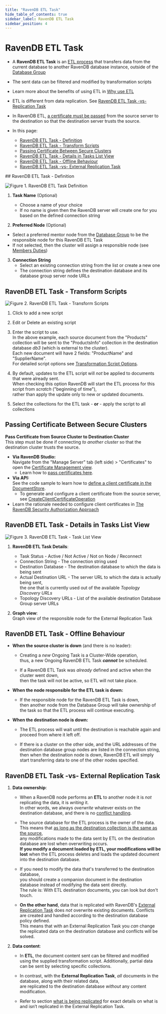```yaml
---
title: "RavenDB ETL Task"
hide_table_of_contents: true
sidebar_label: RavenDB ETL Task
sidebar_position: 4
---
```



# RavenDB ETL Task
<Admonition type="note" title="Note">

* A **RavenDB ETL Task** is an [ETL process](../../../../server/ongoing-tasks/etl/basics.mdx#basics) 
  that transfers data from the current database to another RavenDB database instance, 
  outside of the [Database Group](../../../../studio/database/settings/manage-database-group.mdx)  

* The sent data can be filtered and modified by transformation scripts  

* Learn more about the benefits of using ETL in [Why use ETL](../../../../server/ongoing-tasks/etl/basics.mdx#why-use-etl)  

* ETL is different from data replication. See [RavenDB ETL Task -vs- Replication Task](../../../../studio/database/tasks/ongoing-tasks/ravendb-etl-task.mdx#ravendb-etl-task--vs--replication-task)  

* In RavenDB ETL, [a certificate must be passed](../../../../studio/database/tasks/ongoing-tasks/ravendb-etl-task.mdx#passing-certificate-between-secure-clusters) 
  from the source server to the destination so that the destination server trusts the source.  

* In this page:  
  * [RavenDB ETL Task - Definition](../../../../studio/database/tasks/ongoing-tasks/ravendb-etl-task.mdx#ravendb-etl-task---definition)  
  * [RavenDB ETL Task - Transform Scripts](../../../../studio/database/tasks/ongoing-tasks/ravendb-etl-task.mdx#ravendb-etl-task---transform-scripts)  
  * [Passing Certificate Between Secure Clusters](../../../../studio/database/tasks/ongoing-tasks/ravendb-etl-task.mdx#passing-certificate-between-secure-clusters)  
  * [RavenDB ETL Task - Details in Tasks List View](../../../../studio/database/tasks/ongoing-tasks/ravendb-etl-task.mdx#ravendb-etl-task---details-in-tasks-list-view)  
  * [RavenDB ETL Task - Offline Behaviour](../../../../studio/database/tasks/ongoing-tasks/ravendb-etl-task.mdx#ravendb-etl-task---offline-behaviour)  
  * [RavenDB ETL Task -vs- External Replication Task](../../../../studio/database/tasks/ongoing-tasks/ravendb-etl-task.mdx#ravendb-etl-task--vs--external-replication-task)  
</Admonition>
## RavenDB ETL Task - Definition

![Figure 1. RavenDB ETL Task Definition](./assets/ravendb-etl-task-1.png)

1. **Task Name** (Optional)  
   * Choose a name of your choice  
   * If no name is given then the RavenDB server will create one for you based on the defined connection string  

2. **Preferred Node** (Optional)  
  * Select a preferred mentor node from the [Database Group](../../../../studio/database/settings/manage-database-group.mdx) to be the responsible node for this RavenDB ETL Task  
  * If not selected, then the cluster will assign a responsible node (see [Members Duties](../../../../studio/database/settings/manage-database-group.mdx#database-group-topology---members-duties))  

3. **Connection String**  
   * Select an existing connection string from the list or create a new one  
   * The connection string defines the destination database and its database group server node URLs  



## RavenDB ETL Task - Transform Scripts

![Figure 2. RavenDB ETL Task - Transform Scripts](./assets/ravendb-etl-task-2.png)

1. Click to add a new script  

2. Edit or Delete an existing script  

3. Enter the script to use.  
   In the above example, each source document from the "Products" collection will be sent to the "ProductsInfo" collection in the destination database *db3* 
   (which is external to the cluster).  
   Each new document will have 2 fields: "ProductName" and "SupplierName".  
   For detailed script options see [Transformation Script Options](../../../../server/ongoing-tasks/etl/raven.mdx#transformation-script-options).  

4. By default, updates to the ETL script will _not_ be applied to documents that were already sent.  
   When checking this option RavenDB will start the ETL process for this script from _scratch_ ("beginning of time"),  
   rather than apply the update only to new or updated documents.  

5. Select the collections for the ETL task - **or** - apply the script to all collections  


## Passing Certificate Between Secure Clusters

**Pass Certificate from Source Cluster to Destination Cluster**  
  This step must be done if connecting *to another cluster* so that the destination cluster trusts the source.  

  * **Via RavenDB Studio:**  
  Navigate from the "Manage Server" tab (left side) &gt; "Certificates" to open the [Certificate Management view](../../../../server/security/authentication/certificate-management.mdx#studio-certificates-management-view).  
     - Learn how to [pass certificates here](../../../../server/security/authentication/certificate-management.mdx#enabling-communication-between-servers:-importing-and-exporting-certificates).  
  * **Via API:**  
  See the code sample to learn how to [define a client certificate in the DocumentStore](../../../../client-api/creating-document-store.mdx).  
     - To generate and configure a client certificate from the source server, see [CreateClientCertificateOperation](../../../../client-api/operations/server-wide/certificates/create-client-certificate.mdx)
* Learn the rationale needed to configure client certificates in [The RavenDB Security Authorization Approach](../../../../server/security/authentication/certificate-management.mdx#the-ravendb-security-authorization-approach)




## RavenDB ETL Task - Details in Tasks List View

![Figure 3. RavenDB ETL Task - Task List View](./assets/ravendb-etl-task-3.png)

1. **RavenDB ETL Task Details**:
   *  Task Status - Active / Not Active / Not on Node / Reconnect  
   *  Connection String - The connection string used  
   *  Destination Database - The destination database to which the data is being sent  
   *  Actual Destination URL - The server URL to which the data is actually being sent,  
      the one that is currently used out of the available _Topology Discovery URLs_  
   *  Topology Discovery URLs - List of the available destination Database Group server URLs  

2. **Graph view**:  
   Graph view of the responsible node for the External Replication Task  


## RavenDB ETL Task - Offline Behaviour

* **When the source cluster is down** (and there is no leader):  

  * Creating a _new_ Ongoing Task is a Cluster-Wide operation,  
    thus, a new Ongoing RavenDB ETL Task ***cannot*** be scheduled.  

  * If a RavenDB ETL Task was _already_ defined and active when the cluster went down,  
    then the task will not be active, so ETL will not take place.  

* **When the node responsible for the ETL task is down:**  

  * If the responsible node for the RavenDB ETL Task is down,  
    then another node from the Database Group will take ownership of the task so that the ETL process will continue executing.  

* **When the destination node is down:**  

  * The ETL process will wait until the destination is reachable again and proceed from where it left off.  

  * If there is a cluster on the other side, and the URL addresses of the destination database group nodes are listed in the connection string, 
    then when the destination node is down, RavenDB ETL will simply start transferring data to one of the other nodes specified.  


## RavenDB ETL Task -vs- External Replication Task

1. **Data ownership**:  

    * When a RavenDB node performs an **ETL** to another node it is _not_ replicating the data, it is _writing_ it.  
      In other words, we always _overwrite_ whatever exists on the destination database, and there is no [conflict handling](../../../../studio/database/settings/conflict-resolution.mdx).  

    * The source database for the ETL process is the owner of the data.  
      This means that [as long as the destination collection is the same as the source](../../../../server/ongoing-tasks/etl/raven.mdx#deletions),  
      any modifications made to the data sent by ETL on the destination database are lost when overwriting occurs.  
      **If you modify a document loaded by ETL, your modifications will be lost** when the ETL process deletes and loads the updated document into the destination database.

    * If you need to modify the data that's transferred to the destination database,  
      you should create a companion document in the destination database instead of modifying the data sent directly.  
      The rule is:  With ETL destination documents, you can look but don't touch.  

    * **On the other hand**, data that is replicated with RavenDB's [External Replication Task](../../../../studio/database/tasks/ongoing-tasks/external-replication-task.mdx) does _not_ overwrite existing documents.
      Conflicts are created and handled according to the destination database policy defined.  
      This means that with an External Replication Task you _can_ change the replicated data on the destination database and conflicts will be solved.  

2. **Data content**:

    * In **ETL**, the document content sent can be filtered and modified using the supplied transformation script. 
      Additionally, partial data can be sent by selecting specific collections.

    * In contrast, with the **External Replication Task**, _all_ documents in the database, along with their related data,  
      are replicated to the destination database _without_ any content modification.
      
    * Refer to section [what is being replicated](../../../../server/ongoing-tasks/external-replication.mdx#general-information-about-external-replication-task) 
      for exact details on what is and isn’t replicated in the External Replication Task.



